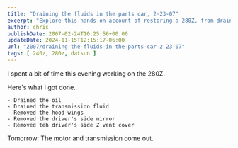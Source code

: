 ```yaml
---
title: "Draining the fluids in the parts car, 2-23-07"
excerpt: "Explore this hands-on account of restoring a 280Z, from draining fluids to removing parts, preparing for motor removal."
author: chris
publishDate: 2007-02-24T10:25:56+00:00
updateDate: 2024-11-15T12:15:17-06:00
url: "2007/draining-the-fluids-in-the-parts-car-2-23-07"
tags: [ 240z, 280z, datsun ]
---
```


<YouTubeEmbed videoId="xMh0b4KT2uo" title="Draining the fluids in the parts car, 2-23-07" publishDate="2007-02-24T10:25:56+00:00" description="I spent a bit of time this evening working on the 280Z draining fluids. " />

I spent a bit of time this evening working on the 280Z. 

Here's what I got done.

    - Drained the oil
    - Drained the transmission fluid
    - Removed the hood wings
    - Removed the driver's side mirror
    - Removed teh driver's side Z vent cover
                 
Tomorrow: The motor and transmission come out.
